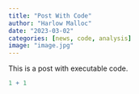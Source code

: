 ```yaml
---
title: "Post With Code"
author: "Harlow Malloc"
date: "2023-03-02"
categories: [news, code, analysis]
image: "image.jpg"
---
```


This is a post with executable code.

```r
1 + 1
```
